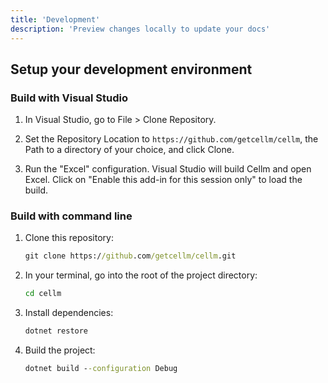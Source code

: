 ```yaml
---
title: 'Development'
description: 'Preview changes locally to update your docs'
---
```


## Setup your development environment

### Build with Visual Studio

1. In Visual Studio, go to File > Clone Repository.
 
2. Set the Repository Location to `https://github.com/getcellm/cellm`, the Path to a directory of your choice, and click Clone.

3. Run the "Excel" configuration. Visual Studio will build Cellm and open Excel. Click on "Enable this add-in for this session only" to load the build.
 
### Build with command line

1. Clone this repository:
   ```cmd
   git clone https://github.com/getcellm/cellm.git
   ```

2. In your terminal, go into the root of the project directory:
   ```cmd
   cd cellm
   ```

3. Install dependencies:
   ```cmd
   dotnet restore
   ```

4. Build the project:
   ```cmd
   dotnet build --configuration Debug
   ```